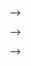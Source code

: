 <!-- # Indeks -->

<!-- ```{r, echo=FALSE, results='asis'} -->
<!-- cat(readLines('np.html')) -->
<!-- ``` -->



<!-- <!-- ``r tippy(indeks[1,1], size="large" ,interactive = TRUE, arrow = TRUE, tooltip = paste0("<h4>",indeks[1,2],"</h4>"))`` --> -->

<!-- <!-- ``r tippy(indeks[2,1], size="large" ,interactive = TRUE, arrow = TRUE, tooltip = paste0("<h4>",indeks[2,2],"</h4>"))`` --> -->

<!-- <!-- ``r tippy(indeks[4,1], size="large" ,interactive = TRUE, arrow = TRUE, tooltip = paste0("<h4>",indeks[4,2],"</h4>"))``   --> -->


<!-- ```{r begrebsoversigt, echo=FALSE} -->

<!-- mydf <- indeks[order(BEGREB,forklaring),] -->
<!-- row.names(mydf) <- NULL -->
<!-- names(mydf) <- c("BEGREB","HVAD BETYDER DET?") -->


<!-- mydf %>% -->
<!--   kable("html", escape = FALSE, caption = "Begrebsoversigt") %>% -->
<!--   kable_styling(full_width = T,font_size = 12,bootstrap_options = c("responsive","bordered","striped")) %>% -->
<!--   column_spec(1, bold = T, border_right = T, color = "black", background = "lightgrey") %>% -->
<!--   column_spec(2, bold = T, border_right = T, color = "black", background = "lightgrey") %>% -->
<!--   # column_spec(3, bold = T, border_right = T, color = "black", background = "lightgrey") %>% -->
<!--   # column_spec(4, bold = T, border_right = T, color = "black", background = "lightgrey") %>% -->
<!--   # row_spec(1,italic = T,bold = T,font_size = 12,color = "white", background = "darkgrey") %>% -->
<!--   row_spec(0,italic = T,bold = T,font_size = 14,color = "white", background = "darkgrey") -->
<!--   # row_spec(1,italic = T,bold = T,font_size = 12) -->
<!--   # column_spec(0, angle = -45)%>% -->
<!--   # scroll_box(width = "500px") %>% -->
<!--   # footnote(general = "Databeskyttelsesforordningen",general_title = "Kilde:") -->
<!-- ``` -->


